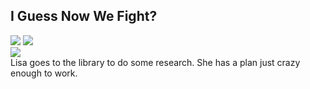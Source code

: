 <div className="m-5 p-5 bg-red-700 rounded-md shadow-sm">

<h2 className="text-2xl font-bold mb-4 text-white">I Guess Now We Fight?</h2>

<div className="grid grid-rows-1 grid-flow-col gap-4">
  <div className="row-span-3 gap-2">
    <img src="https://mj-gallery.com/38871091-f319-470c-9f77-bdc2e816ba6c/grid_0.png" />
    <img
      className="mt-4"
      src="https://mj-gallery.com/02d2403d-1b93-4ae4-bc3a-24c872a3c38d/grid_0.png"
    />
  </div>
  <div className="col-span-2 ...">
    <img src="https://mj-gallery.com/d539bf31-26bd-46e9-8404-2e70a898f69b/grid_0.png" />
  </div>
  <div className="text-white">Lisa goes to the library to do some research. She has a plan just crazy enough to work.</div>
</div>

</div>
